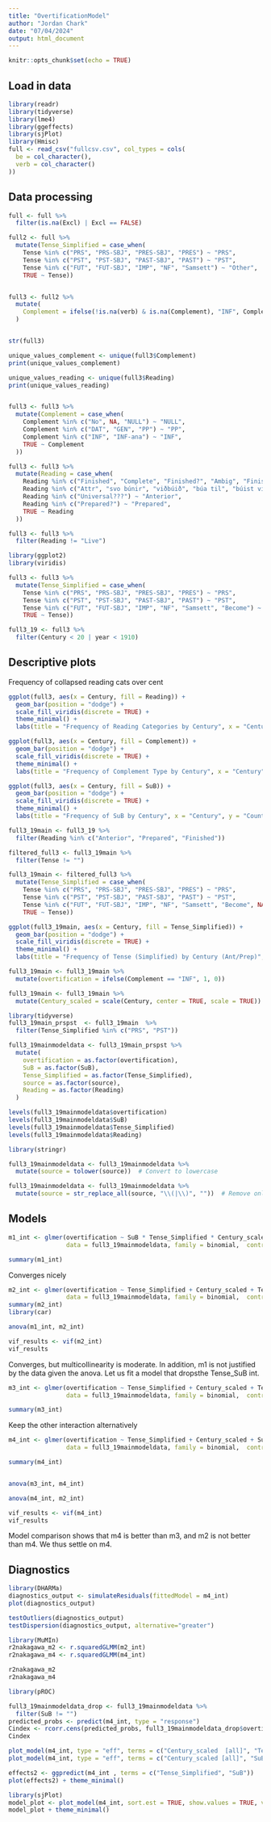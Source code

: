 ```yaml
---
title: "OvertificationModel"
author: "Jordan Chark"
date: "07/04/2024"
output: html_document
---
```


```r
knitr::opts_chunk$set(echo = TRUE)
```

## Load in data

```r
library(readr)
library(tidyverse)
library(lme4)
library(ggeffects)
library(sjPlot)
library(Hmisc)
full <- read_csv("fullcsv.csv", col_types = cols(
  be = col_character(),
  verb = col_character()
))
```

## Data processing

```r
full <- full %>%
  filter(is.na(Excl) | Excl == FALSE)

full2 <- full %>%
  mutate(Tense_Simplified = case_when(
    Tense %in% c("PRS", "PRS-SBJ", "PRES-SBJ", "PRES") ~ "PRS",
    Tense %in% c("PST", "PST-SBJ", "PAST-SBJ", "PAST") ~ "PST",
    Tense %in% c("FUT", "FUT-SBJ", "IMP", "NF", "Samsett") ~ "Other",
    TRUE ~ Tense))


full3 <- full2 %>%
  mutate(
    Complement = ifelse(!is.na(verb) & is.na(Complement), "INF", Complement)
  )


str(full3)

unique_values_complement <- unique(full3$Complement)
print(unique_values_complement)

unique_values_reading <- unique(full3$Reading)
print(unique_values_reading)


full3 <- full3 %>%
  mutate(Complement = case_when(
    Complement %in% c("No", NA, "NULL") ~ "NULL",
    Complement %in% c("DAT", "GEN", "PP") ~ "PP",
    Complement %in% c("INF", "INF-ana") ~ "INF",
    TRUE ~ Complement
  ))

full3 <- full3 %>%
  mutate(Reading = case_when(
    Reading %in% c("Finished", "Complete", "Finished?", "Ambig", "Finish") ~ "Finished",
    Reading %in% c("Attr", "svo búnir", "viðbúið", "búa til", "búist við", "að því búnu", "við svo búið", "vel búið", "svo búið", "Other") ~ "Fixed",
    Reading %in% c("Universal???") ~ "Anterior",
    Reading %in% c("Prepared?") ~ "Prepared",
    TRUE ~ Reading
  ))

full3 <- full3 %>%
  filter(Reading != "Live")

library(ggplot2)
library(viridis)

full3 <- full3 %>%
  mutate(Tense_Simplified = case_when(
    Tense %in% c("PRS", "PRS-SBJ", "PRES-SBJ", "PRES") ~ "PRS",
    Tense %in% c("PST", "PST-SBJ", "PAST-SBJ", "PAST") ~ "PST",
    Tense %in% c("FUT", "FUT-SBJ", "IMP", "NF", "Samsett", "Become") ~ "Other",
    TRUE ~ Tense))

full3_19 <- full3 %>%
  filter(Century < 20 | year < 1910)

```
## Descriptive plots

Frequency of collapsed reading cats over cent

```r
ggplot(full3, aes(x = Century, fill = Reading)) +
  geom_bar(position = "dodge") +
  scale_fill_viridis(discrete = TRUE) +
  theme_minimal() +
  labs(title = "Frequency of Reading Categories by Century", x = "Century", y = "Count")

ggplot(full3, aes(x = Century, fill = Complement)) +
  geom_bar(position = "dodge") +
  scale_fill_viridis(discrete = TRUE) +
  theme_minimal() +
  labs(title = "Frequency of Complement Type by Century", x = "Century", y = "Count")

ggplot(full3, aes(x = Century, fill = SuB)) +
  geom_bar(position = "dodge") +
  scale_fill_viridis(discrete = TRUE) +
  theme_minimal() +
  labs(title = "Frequency of SuB by Century", x = "Century", y = "Count")


```
```r
full3_19main <- full3_19 %>%
  filter(Reading %in% c("Anterior", "Prepared", "Finished"))

filtered_full3 <- full3_19main %>%
  filter(Tense != "")

full3_19main <- filtered_full3 %>%
  mutate(Tense_Simplified = case_when(
    Tense %in% c("PRS", "PRS-SBJ", "PRES-SBJ", "PRES") ~ "PRS",
    Tense %in% c("PST", "PST-SBJ", "PAST-SBJ", "PAST") ~ "PST",
    Tense %in% c("FUT", "FUT-SBJ", "IMP", "NF", "Samsett", "Become", NA) ~ "Other",
    TRUE ~ Tense))

ggplot(full3_19main, aes(x = Century, fill = Tense_Simplified)) +
  geom_bar(position = "dodge") +
  scale_fill_viridis(discrete = TRUE) +
  theme_minimal() +
  labs(title = "Frequency of Tense (Simplified) by Century (Ant/Prep)", x = "Century", y = "Count")

full3_19main <- full3_19main %>%
  mutate(overtification = ifelse(Complement == "INF", 1, 0))

full3_19main <- full3_19main %>%
  mutate(Century_scaled = scale(Century, center = TRUE, scale = TRUE))
```

```r
library(tidyverse)
full3_19main_prspst  <- full3_19main  %>%
  filter(Tense_Simplified %in% c("PRS", "PST"))

full3_19mainmodeldata <- full3_19main_prspst %>%
  mutate(
    overtification = as.factor(overtification),
    SuB = as.factor(SuB),
    Tense_Simplified = as.factor(Tense_Simplified),
    source = as.factor(source),
    Reading = as.factor(Reading)
  )

levels(full3_19mainmodeldata$overtification)
levels(full3_19mainmodeldata$SuB)
levels(full3_19mainmodeldata$Tense_Simplified)
levels(full3_19mainmodeldata$Reading)

library(stringr)

full3_19mainmodeldata <- full3_19mainmodeldata %>%
  mutate(source = tolower(source))  # Convert to lowercase

full3_19mainmodeldata <- full3_19mainmodeldata %>%
  mutate(source = str_replace_all(source, "\\(|\\)", ""))  # Remove only parentheses

```
## Models
```r
m1_int <- glmer(overtification ~ SuB * Tense_Simplified * Century_scaled + (1 | source), 
                data = full3_19mainmodeldata, family = binomial,  control = glmerControl(optimizer = "bobyqa"))

summary(m1_int)


```

Converges nicely

```r

m2_int <- glmer(overtification ~ Tense_Simplified + Century_scaled + Tense_Simplified:Century_scaled + SuB + SuB:Tense_Simplified + (1 | source), 
                data = full3_19mainmodeldata, family = binomial,  control = glmerControl(optimizer = "bobyqa"))
summary(m2_int)
library(car)

anova(m1_int, m2_int)

vif_results <- vif(m2_int)
vif_results
```

Converges, but multicollinearity is moderate. In addition, m1 is not justified by the data given the anova. Let us fit a model that dropsthe Tense_SuB int.

```r

m3_int <- glmer(overtification ~ Tense_Simplified + Century_scaled + Tense_Simplified:Century_scaled + SuB + (1 | source), 
                data = full3_19mainmodeldata, family = binomial,  control = glmerControl(optimizer = "bobyqa"))

summary(m3_int)

```

Keep the other interaction alternatively

```r

m4_int <- glmer(overtification ~ Tense_Simplified + Century_scaled + SuB + SuB:Tense_Simplified + (1 | source), 
                data = full3_19mainmodeldata, family = binomial,  control = glmerControl(optimizer = "bobyqa"))

summary(m4_int)


anova(m3_int, m4_int)

anova(m4_int, m2_int)

vif_results <- vif(m4_int)
vif_results
```

Model comparison shows that m4 is better than m3, and m2 is not better than m4. We thus settle on m4.

## Diagnostics
```r
library(DHARMa)
diagnostics_output <- simulateResiduals(fittedModel = m4_int)
plot(diagnostics_output)
```

```r
testOutliers(diagnostics_output)
testDispersion(diagnostics_output, alternative="greater")
```



```r
library(MuMIn)
r2nakagawa_m2 <- r.squaredGLMM(m2_int)
r2nakagawa_m4 <- r.squaredGLMM(m4_int)

r2nakagawa_m2
r2nakagawa_m4

library(pROC)

```

```r
full3_19mainmodeldata_drop <- full3_19mainmodeldata %>%
  filter(SuB != "")
predicted_probs <- predict(m4_int, type = "response")
Cindex <- rcorr.cens(predicted_probs, full3_19mainmodeldata_drop$overtification)
Cindex
```


```r
plot_model(m4_int, type = "eff", terms = c("Century_scaled  [all]", "Tense_Simplified", "SuB")) + theme_minimal()
plot_model(m4_int, type = "eff", terms = c("Century_scaled [all]", "SuB", "Tense_Simplified")) + theme_minimal()
```

```r

effects2 <- ggpredict(m4_int , terms = c("Tense_Simplified", "SuB"))
plot(effects2) + theme_minimal()

```


```r
library(sjPlot)
model_plot <- plot_model(m4_int, sort.est = TRUE, show.values = TRUE, value.offset = .3)
model_plot + theme_minimal()
```

